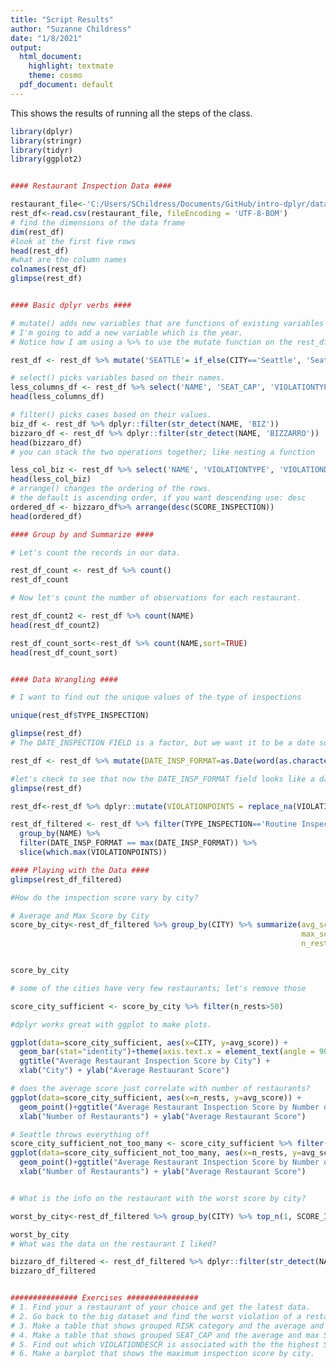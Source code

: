```yaml
---
title: "Script Results"
author: "Suzanne Childress"
date: "1/8/2021"
output:
  html_document:
    highlight: textmate
    theme: cosmo
  pdf_document: default
---
```

This shows the results of running all the steps of the class.

```r
library(dplyr)
library(stringr)
library(tidyr)
library(ggplot2)


#### Restaurant Inspection Data ####

restaurant_file<-'C:/Users/SChildress/Documents/GitHub/intro-dplyr/data/king_county_restaurant_inspections.csv'
rest_df<-read.csv(restaurant_file, fileEncoding = 'UTF-8-BOM')
# find the dimensions of the data frame
dim(rest_df)
#look at the first five rows
head(rest_df)
#what are the column names
colnames(rest_df)
glimpse(rest_df)


#### Basic dplyr verbs ####

# mutate() adds new variables that are functions of existing variables
# I'm going to add a new variable which is the year.
# Notice how I am using a %>% to use the mutate function on the rest_df.

rest_df <- rest_df %>% mutate('SEATTLE'= if_else(CITY=='Seattle', 'Seattle', 'Not Seattle'))

# select() picks variables based on their names.
less_columns_df <- rest_df %>% select('NAME', 'SEAT_CAP', 'VIOLATIONTYPE')
head(less_columns_df)

# filter() picks cases based on their values.
biz_df <- rest_df %>% dplyr::filter(str_detect(NAME, 'BIZ'))
bizzaro_df <- rest_df %>% dplyr::filter(str_detect(NAME, 'BIZZARRO'))
head(bizzaro_df)
# you can stack the two operations together; like nesting a function

less_col_biz <- rest_df %>% select('NAME', 'VIOLATIONTYPE', 'VIOLATIONDESCR') %>%  dplyr::filter(str_detect(NAME, 'BIZZARRO'))
head(less_col_biz)
# arrange() changes the ordering of the rows.
# the default is ascending order, if you want descending use: desc
ordered_df <- bizzaro_df%>% arrange(desc(SCORE_INSPECTION))
head(ordered_df)

#### Group by and Summarize ####

# Let's count the records in our data.

rest_df_count <- rest_df %>% count()
rest_df_count

# Now let's count the number of observations for each restaurant.

rest_df_count2 <- rest_df %>% count(NAME)
head(rest_df_count2)

rest_df_count_sort<-rest_df %>% count(NAME,sort=TRUE)
head(rest_df_count_sort)


#### Data Wrangling ####

# I want to find out the unique values of the type of inspections

unique(rest_df$TYPE_INSPECTION)

glimpse(rest_df)
# The DATE_INSPECTION FIELD is a factor, but we want it to be a date so we filter on it.

rest_df <- rest_df %>% mutate(DATE_INSP_FORMAT=as.Date(word(as.character(DATE_INSPECTION), 1)))

#let's check to see that now the DATE_INSP_FORMAT field looks like a date and is okay
glimpse(rest_df)

rest_df<-rest_df %>% dplyr::mutate(VIOLATIONPOINTS = replace_na(VIOLATIONPOINTS, 0))

rest_df_filtered <- rest_df %>% filter(TYPE_INSPECTION=='Routine Inspection/Field Review') %>%
  group_by(NAME) %>% 
  filter(DATE_INSP_FORMAT == max(DATE_INSP_FORMAT)) %>% 
  slice(which.max(VIOLATIONPOINTS))

#### Playing with the Data ####
glimpse(rest_df_filtered)

#How do the inspection score vary by city?

# Average and Max Score by City
score_by_city<-rest_df_filtered %>% group_by(CITY) %>% summarize(avg_score= mean(SCORE_INSPECTION),
                                                                 max_score = max(SCORE_INSPECTION),
                                                                 n_rests = n())


score_by_city

# some of the cities have very few restaurants; let's remove those

score_city_sufficient <- score_by_city %>% filter(n_rests>50)

#dplyr works great with ggplot to make plots.  

ggplot(data=score_city_sufficient, aes(x=CITY, y=avg_score)) +
  geom_bar(stat="identity")+theme(axis.text.x = element_text(angle = 90))+
  ggtitle("Average Restaurant Inspection Score by City") +
  xlab("City") + ylab("Average Restaurant Score")

# does the average score just correlate with number of restaurants?
ggplot(data=score_city_sufficient, aes(x=n_rests, y=avg_score)) +
  geom_point()+ggtitle("Average Restaurant Inspection Score by Number of Restaurants") +
  xlab("Number of Restaurants") + ylab("Average Restaurant Score")

# Seattle throws everything off  
score_city_sufficient_not_too_many <- score_city_sufficient %>% filter(n_rests<100)
ggplot(data=score_city_sufficient_not_too_many, aes(x=n_rests, y=avg_score)) +
  geom_point()+ggtitle("Average Restaurant Inspection Score by Number of Restaurants") +
  xlab("Number of Restaurants") + ylab("Average Restaurant Score")


# What is the info on the restaurant with the worst score by city?

worst_by_city<-rest_df_filtered %>% group_by(CITY) %>% top_n(1, SCORE_INSPECTION)

worst_by_city
# What was the data on the restaurant I liked?

bizzaro_df_filtered <- rest_df_filtered %>% dplyr::filter(str_detect(NAME, 'BIZZARRO'))
bizzaro_df_filtered


############### Exercises ################
# 1. Find your a restaurant of your choice and get the latest data.
# 2. Go back to the big dataset and find the worst violation of a restaurant you want.
# 3. Make a table that shows grouped RISK category and the average and max SCORE_INSPECTION
# 4. Make a table that shows grouped SEAT_CAP and the average and max SCORE_INSPECTION
# 5. Find out which VIOLATIONDESCR is associated with the the highest SCORE_INSPECTION
# 6. Make a barplot that shows the maximum inspection score by city.


```
